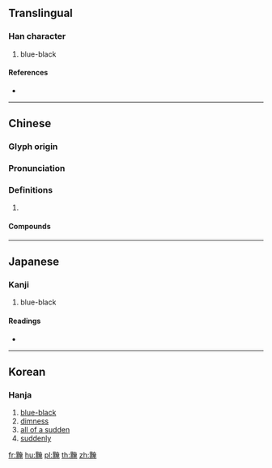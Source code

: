 {{character info/new}}
==Translingual==

===Han character===
{{Han char|rn=203|rad=黑|as=08|sn=20|four=64316|canj=WFKLU}}

# blue-black

====References====
* {{Han ref|kx=1520.200|dkj=48117|dj=2055.030|hdz=74750.020|uh=9EE4|ud=40676|bh=F5B5|bd=62901}}

----

==Chinese==
{{zh-forms}}

===Glyph origin===
{{Han etym}}

===Pronunciation===
{{zh-pron
|m=yǎn
|c=jim2
|mc=y
|oc=y
|cat=
}}

===Definitions===
{{zh-hanzi}}

# {{rfdef|zh}}

====Compounds====
{{zh-der|黤黮}}

----

==Japanese==

===Kanji===
{{ja-kanji|grade=|rs=黑08}}

# blue-black

====Readings====
* {{ja-readings|on=[[えん]] (en), [[あん]] (an), [[おん]] (on)|kun=[[あおぐろい]] (aoguroi)}}

----

==Korean==

===Hanja===
{{ko-hanja|hangeul=암|eumhun=|rv=am|mr=am|y=am}}

# [[blue-black]]
# [[dimness]]
# [[all of a sudden]]
# [[suddenly]]

[[fr:黤]]
[[hu:黤]]
[[pl:黤]]
[[th:黤]]
[[zh:黤]]